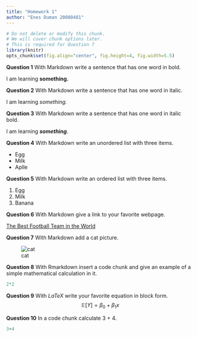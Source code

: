 ```yaml
---
title: "Homework 1"
author: "Enes Duman 20080481"
---
```


```r
# Do not delete or modify this chunk.
# We will cover chunk options later.
# This is required for Question 7
library(knitr)
opts_chunk$set(fig.align="center", fig.height=4, fig.width=5.5)
```

**Question 1** With Markdown write a sentence that has one word in bold.

I am learning **something.**

**Question 2** With Markdown write a sentence that has one word in italic.

I am learning *something.*

**Question 3** With Markdown write a sentence that has one word in italic bold.

I am learning ***something***.

**Question 4** With Markdown write an unordered list with three items.

-   Egg
-   Milk
-   Aplle

**Question 5** With Markdown write an ordered list with three items.

1.  Egg
2.  Milk
3.  Banana

**Question 6** With Markdown give a link to your favorite webpage.

[The Best Football Team in the World](https://www.trabzonspor.org.tr/tr)

**Question 7** With Markdown add a cat picture.

![cat](https://octodex.github.com/images/bannekat.png)

**Question 8** With Rmarkdown insert a code chunk and give an example of a simple mathematical calculation in it.

```r
2*2
```

**Question 9** With $LaTeX$ write your favorite equation in block form.
$$
\mathbb{E}[Y] = \beta_0 + \beta_1x
$$

**Question 10** In a code chunk calculate 3 + 4.

```r
3+4
```
